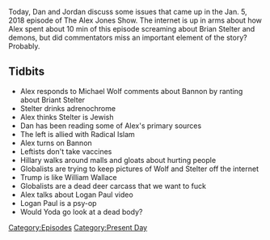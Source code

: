 {{Episode
    | title           = January 5, 2018
    | caption         = [https://knowledgefight.libsyn.com/knowledge-fight-january-5-2018 Listen to this episode on Libsyn]
    | episodeNumber   = 116
    | length          = 02:21:05
    | airDate         = January 8, 2018
    | coverageDate    = January 5, 2018
    | episodeType     = [[:Category:Present Day|Present Day]]
    | appearance      = [[Michael Wolf]], [[Steve Bannon]], [[Brian Stelter]], [[William Wallace]], [[Logan Paul]]
    | previousEpisode = [[115: January 2, 2018]]
    | nextEpisode     = [[117: January 8, 2018]]
}}

{{Stub}}

Today, Dan and Jordan discuss some issues that came up in the Jan. 5, 2018 episode of The Alex Jones Show. The internet is up in arms about how Alex spent about 10 min of this episode screaming about Brian Stelter and demons, but did commentators miss an important element of the story? Probably.

==Tidbits==

*Alex responds to Michael Wolf comments about Bannon by ranting about Briant Stelter
*Stelter drinks adrenochrome
*Alex thinks Stelter is Jewish
*Dan has been reading some of Alex's primary sources
*The left is allied with Radical Islam
*Alex turns on Bannon
*Leftists don't take vaccines
*Hillary walks around malls and gloats about hurting people
*Globalists are trying to keep pictures of Wolf and Stelter off the internet
*Trump is like William Wallace
*Globalists are a dead deer carcass that we want to fuck
*Alex talks about Logan Paul video
*Logan Paul is a psy-op
*Would Yoda go look at a dead body?

[[Category:Episodes]]
[[Category:Present Day]]